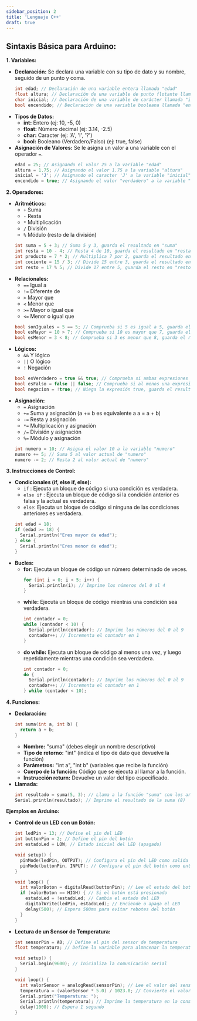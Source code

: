 ```yaml
---
sidebar_position: 2
title: 'Lenguaje C++'
draft: true
---
```



## Sintaxis Básica para Arduino:

**1. Variables:**

* **Declaración:** Se declara una variable con su tipo de dato y su nombre, seguido de un punto y coma.
  ```cpp
  int edad; // Declaración de una variable entera llamada "edad"
  float altura; // Declaración de una variable de punto flotante llamada "altura"
  char inicial; // Declaración de una variable de carácter llamada "inicial"
  bool encendido; // Declaración de una variable booleana llamada "encendido"
  ```
* **Tipos de Datos:**
    * **int:** Entero (ej: 10, -5, 0)
    * **float:** Número decimal (ej: 3.14, -2.5)
    * **char:** Caracter (ej: 'A', '!', '?')
    * **bool:** Booleano (Verdadero/Falso) (ej: true, false)
* **Asignación de Valores:** Se le asigna un valor a una variable con el operador `=`.
  ```cpp
  edad = 25; // Asignando el valor 25 a la variable "edad"
  altura = 1.75; // Asignando el valor 1.75 a la variable "altura"
  inicial = 'J'; // Asignando el caracter 'J' a la variable "inicial"
  encendido = true; // Asignando el valor "verdadero" a la variable "encendido"
  ```

**2. Operadores:**

* **Aritméticos:**
    * `+` Suma
    * `-` Resta
    * `*` Multiplicación
    * `/` División
    * `%` Módulo (resto de la división)
  ```cpp
  int suma = 5 + 3; // Suma 5 y 3, guarda el resultado en "suma"
  int resta = 10 - 4; // Resta 4 de 10, guarda el resultado en "resta"
  int producto = 7 * 2; // Multiplica 7 por 2, guarda el resultado en "producto"
  int cociente = 15 / 3; // Divide 15 entre 3, guarda el resultado en "cociente"
  int resto = 17 % 5; // Divide 17 entre 5, guarda el resto en "resto"
  ```
* **Relacionales:**
    * `==` Igual a
    * `!=` Diferente de
    * `>` Mayor que
    * `<` Menor que
    * `>=` Mayor o igual que
    * `<=` Menor o igual que
  ```cpp
  bool sonIguales = 5 == 5; // Comprueba si 5 es igual a 5, guarda el resultado en "sonIguales"
  bool esMayor = 10 > 7; // Comprueba si 10 es mayor que 7, guarda el resultado en "esMayor"
  bool esMenor = 3 < 8; // Comprueba si 3 es menor que 8, guarda el resultado en "esMenor"
  ```
* **Lógicos:**
    * `&&` Y lógico
    * `||` O lógico
    * `!` Negación
  ```cpp
  bool esVerdadero = true && true; // Comprueba si ambas expresiones son verdaderas, guarda el resultado en "esVerdadero"
  bool esFalso = false || false; // Comprueba si al menos una expresión es verdadera, guarda el resultado en "esFalso"
  bool negacion = !true; // Niega la expresión true, guarda el resultado en "negacion"
  ```
* **Asignación:**
    * `=` Asignación
    * `+=` Suma y asignación (a += b es equivalente a a = a + b)
    * `-=` Resta y asignación
    * `*=` Multiplicación y asignación
    * `/=` División y asignación
    * `%=` Módulo y asignación
  ```cpp
  int numero = 10; // Asigna el valor 10 a la variable "numero"
  numero += 5; // Suma 5 al valor actual de "numero"
  numero -= 2; // Resta 2 al valor actual de "numero"
  ```

**3. Instrucciones de Control:**

* **Condicionales (if, else if, else):**
    * `if` : Ejecuta un bloque de código si una condición es verdadera.
    * `else if` : Ejecuta un bloque de código si la condición anterior es falsa y la actual es verdadera.
    * `else`: Ejecuta un bloque de código si ninguna de las condiciones anteriores es verdadera.
  ```cpp
  int edad = 18;
  if (edad >= 18) {
    Serial.println("Eres mayor de edad");
  } else {
    Serial.println("Eres menor de edad");
  }
  ```
* **Bucles:**
    * **for:** Ejecuta un bloque de código un número determinado de veces.
      ```cpp
      for (int i = 0; i < 5; i++) {
        Serial.println(i); // Imprime los números del 0 al 4
      }
      ```
    * **while:** Ejecuta un bloque de código mientras una condición sea verdadera.
      ```cpp
      int contador = 0;
      while (contador < 10) {
        Serial.println(contador); // Imprime los números del 0 al 9
        contador++; // Incrementa el contador en 1
      }
      ```
    * **do while:** Ejecuta un bloque de código al menos una vez, y luego repetidamente mientras una condición sea verdadera.
      ```cpp
      int contador = 0;
      do {
        Serial.println(contador); // Imprime los números del 0 al 9
        contador++; // Incrementa el contador en 1
      } while (contador < 10);
      ```

**4. Funciones:**

* **Declaración:**
  ```cpp
  int suma(int a, int b) {
    return a + b;
  }
  ```
  * **Nombre:** "suma" (debes elegir un nombre descriptivo)
  * **Tipo de retorno:** "int" (indica el tipo de dato que devuelve la función)
  * **Parámetros:** "int a", "int b" (variables que recibe la función)
  * **Cuerpo de la función:** Código que se ejecuta al llamar a la función.
  * **Instrucción return:** Devuelve un valor del tipo especificado.
* **Llamada:**
  ```cpp
  int resultado = suma(5, 3); // Llama a la función "suma" con los argumentos 5 y 3
  Serial.println(resultado); // Imprime el resultado de la suma (8)
  ```

**Ejemplos en Arduino:**

* **Control de un LED con un Botón:**
  ```cpp
  int ledPin = 13; // Define el pin del LED
  int buttonPin = 2; // Define el pin del botón
  int estadoLed = LOW; // Estado inicial del LED (apagado)

  void setup() {
    pinMode(ledPin, OUTPUT); // Configura el pin del LED como salida
    pinMode(buttonPin, INPUT); // Configura el pin del botón como entrada
  }

  void loop() {
    int valorBoton = digitalRead(buttonPin); // Lee el estado del botón
    if (valorBoton == HIGH) { // Si el botón está presionado
      estadoLed = !estadoLed; // Cambia el estado del LED
      digitalWrite(ledPin, estadoLed); // Enciende o apaga el LED
      delay(500); // Espera 500ms para evitar rebotes del botón
    }
  }
  ```
* **Lectura de un Sensor de Temperatura:**
  ```cpp
  int sensorPin = A0; // Define el pin del sensor de temperatura
  float temperatura; // Define la variable para almacenar la temperatura

  void setup() {
    Serial.begin(9600); // Inicializa la comunicación serial
  }

  void loop() {
    int valorSensor = analogRead(sensorPin); // Lee el valor del sensor
    temperatura = (valorSensor * 5.0) / 1023.0; // Convierte el valor analógico a voltaje
    Serial.print("Temperatura: ");
    Serial.println(temperatura); // Imprime la temperatura en la consola serial
    delay(1000); // Espera 1 segundo
  }
  ```
